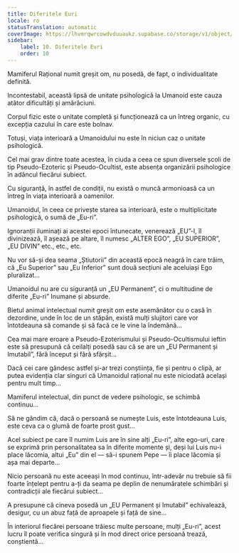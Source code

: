 ```yaml
---
title: Diferitele Euri
locale: ro
statusTranslation: automatic
coverImage: https://lhvmrqwrcowdvduuaukz.supabase.co/storage/v1/object/public/strapi-uploads/small_cover-tratado-de-psicologia-revolucionaria.webp-5e15e1cec4e0ebebcde5d7fc7565d8fd.webp
sidebar:
    label: 10. Diferitele Euri
    order: 10
---
```

Mamiferul Rațional numit greșit om, nu posedă, de fapt, o individualitate definită.

Incontestabil, această lipsă de unitate psihologică la Umanoid este cauza atâtor dificultăți și amărăciuni.

Corpul fizic este o unitate completă și funcționează ca un întreg organic, cu excepția cazului în care este bolnav.

Totuși, viața interioară a Umanoidului nu este în niciun caz o unitate psihologică.

Cel mai grav dintre toate acestea, în ciuda a ceea ce spun diversele școli de tip Pseudo-Ezoteric și Pseudo-Ocultist, este absența organizării psihologice în adâncul fiecărui subiect.

Cu siguranță, în astfel de condiții, nu există o muncă armonioasă ca un întreg în viața interioară a oamenilor.

Umanoidul, în ceea ce privește starea sa interioară, este o multiplicitate psihologică, o sumă de „Eu-ri”.

Ignoranții iluminați ai acestei epoci întunecate, venerează „EU”-l, îl divinizează, îl așează pe altare, îl numesc „ALTER EGO”, „EU SUPERIOR”, „EU DIVIN” etc., etc., etc.

Nu vor să-și dea seama „Știutorii” din această epocă neagră în care trăim, că „Eu Superior” sau „Eu Inferior” sunt două secțiuni ale aceluiași Ego pluralizat...

Umanoidul nu are cu siguranță un „EU Permanent”, ci o multitudine de diferite „Eu-ri” Inumane și absurde.

Bietul animal intelectual numit greșit om este asemănător cu o casă în dezordine, unde în loc de un stăpân, există mulți slujitori care vor întotdeauna să comande și să facă ce le vine la îndemână...

Cea mai mare eroare a Pseudo-Ezoterismului și Pseudo-Ocultismului ieftin este să presupună că ceilalți posedă sau că se are un „EU Permanent și Imutabil”, fără început și fără sfârșit...

Dacă cei care gândesc astfel și-ar trezi conștiința, fie și pentru o clipă, ar putea evidenția clar singuri că Umanoidul rațional nu este niciodată același pentru mult timp...

Mamiferul intelectual, din punct de vedere psihologic, se schimbă continuu...

Să ne gândim că, dacă o persoană se numește Luis, este întotdeauna Luis, este ceva ca o glumă de foarte prost gust...

Acel subiect pe care îl numim Luis are în sine alți „Eu-ri”, alte ego-uri, care se exprimă prin personalitatea sa în diferite momente și, deși lui Luis nu-i place lăcomia, altui „Eu” din el — să-i spunem Pepe — îi place lăcomia și așa mai departe...

Nicio persoană nu este aceeași în mod continuu, într-adevăr nu trebuie să fii foarte înțelept pentru a-ți da seama pe deplin de nenumăratele schimbări și contradicții ale fiecărui subiect...

A presupune că cineva posedă un „EU Permanent și Imutabil” echivalează, desigur, cu un abuz față de aproapele și față de sine...

În interiorul fiecărei persoane trăiesc multe persoane, mulți „Eu-ri”, acest lucru îl poate verifica singură și în mod direct orice persoană trează, conștientă...

